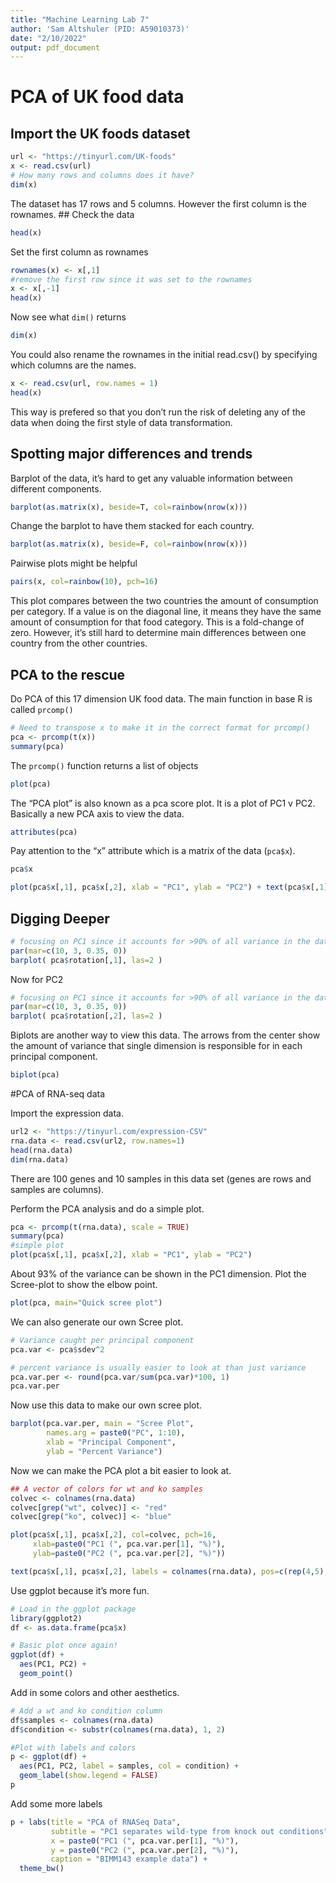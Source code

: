 ```yaml
---
title: "Machine Learning Lab 7"
author: 'Sam Altshuler (PID: A59010373)'
date: "2/10/2022"
output: pdf_document
---
```

# PCA of UK food data

## Import the UK foods dataset
```r
url <- "https://tinyurl.com/UK-foods"
x <- read.csv(url)
# How many rows and columns does it have?
dim(x)
```
The dataset has 17 rows and 5 columns. However the first column is the rownames.
## Check the data
```r
head(x)
```

Set the first column as rownames
```r
rownames(x) <- x[,1]
#remove the first row since it was set to the rownames
x <- x[,-1]
head(x)
```
Now see what `dim()` returns
```r
dim(x)
```
You could also rename the rownames in the initial read.csv() by specifying which columns are the names.
```r
x <- read.csv(url, row.names = 1)
head(x)
```
This way is prefered so that you don't run the risk of deleting any of the data when doing the first style of data transformation.

## Spotting major differences and trends

Barplot of the data, it's hard to get any valuable information between different components.
```r
barplot(as.matrix(x), beside=T, col=rainbow(nrow(x)))
```
Change the barplot to have them stacked for each country.

```r
barplot(as.matrix(x), beside=F, col=rainbow(nrow(x)))
```
Pairwise plots might be helpful
```r
pairs(x, col=rainbow(10), pch=16)
```
This plot compares between the two countries the amount of consumption per category. If a value is on the diagonal line, it means they have the same amount of consumption for that food category. This is a fold-change of zero. 
However, it's still hard to determine main differences between one country from the other countries.

## PCA to the rescue

Do PCA of this 17 dimension UK food data. The main function in base R is called `prcomp()`
```r
# Need to transpose x to make it in the correct format for prcomp()
pca <- prcomp(t(x))
summary(pca)

```
The `prcomp()` function returns a list of objects
```r
plot(pca)
```
The "PCA plot" is also known as a pca score plot. It is a plot of PC1 v PC2. Basically a new PCA axis to view the data.

```r

attributes(pca)
```
Pay attention to the "x" attribute which is a matrix of the data (`pca$x`).
```r
pca$x

plot(pca$x[,1], pca$x[,2], xlab = "PC1", ylab = "PC2") + text(pca$x[,1], pca$x[,2], labels = colnames(x), col =c("gold", "red", "blue", "dark green"))
```

## Digging Deeper

```r
# focusing on PC1 since it accounts for >90% of all variance in the dataset
par(mar=c(10, 3, 0.35, 0))
barplot( pca$rotation[,1], las=2 )
```
Now for PC2
```r
# focusing on PC1 since it accounts for >90% of all variance in the dataset
par(mar=c(10, 3, 0.35, 0))
barplot( pca$rotation[,2], las=2 )
```

Biplots are another way to view this data. The arrows from the center show the amount of variance that single dimension is responsible for in each principal component.
```r
biplot(pca)

```

#PCA of RNA-seq data

Import the expression data.
```r

url2 <- "https://tinyurl.com/expression-CSV"
rna.data <- read.csv(url2, row.names=1)
head(rna.data)
dim(rna.data)
```
 There are 100 genes and 10 samples in this data set (genes are rows and samples are columns).
 
Perform the PCA analysis and do a simple plot.
```r
pca <- prcomp(t(rna.data), scale = TRUE)
summary(pca)
#simple plot
plot(pca$x[,1], pca$x[,2], xlab = "PC1", ylab = "PC2")
```
About 93% of the variance can be shown in the PC1 dimension.
Plot the Scree-plot to show the elbow point.
```r
plot(pca, main="Quick scree plot")
```
We can also generate our own Scree plot.
```r
# Variance caught per principal component
pca.var <- pca$sdev^2

# percent variance is usually easier to look at than just variance
pca.var.per <- round(pca.var/sum(pca.var)*100, 1)
pca.var.per
```
Now use this data to make our own scree plot. 
```r
barplot(pca.var.per, main = "Scree Plot", 
        names.arg = paste0("PC", 1:10),
        xlab = "Principal Component", 
        ylab = "Percent Variance")
```

Now we can make the PCA plot a bit easier to look at. 

```r
## A vector of colors for wt and ko samples
colvec <- colnames(rna.data)
colvec[grep("wt", colvec)] <- "red"
colvec[grep("ko", colvec)] <- "blue"

plot(pca$x[,1], pca$x[,2], col=colvec, pch=16,
     xlab=paste0("PC1 (", pca.var.per[1], "%)"),
     ylab=paste0("PC2 (", pca.var.per[2], "%)"))

text(pca$x[,1], pca$x[,2], labels = colnames(rna.data), pos=c(rep(4,5), rep(2,5)))
```
Use ggplot because it's more fun.

```r
# Load in the ggplot package
library(ggplot2)
df <- as.data.frame(pca$x)

# Basic plot once again!
ggplot(df) +
  aes(PC1, PC2) +
  geom_point()
```
Add in some colors and other aesthetics.

```r
# Add a wt and ko condition column
df$samples <- colnames(rna.data)
df$condition <- substr(colnames(rna.data), 1, 2)

#Plot with labels and colors
p <- ggplot(df) +
  aes(PC1, PC2, label = samples, col = condition) +
  geom_label(show.legend = FALSE)
p
```
Add some more labels
```r
p + labs(title = "PCA of RNASeq Data",
         subtitle = "PC1 separates wild-type from knock out conditions",
         x = paste0("PC1 (", pca.var.per[1], "%)"),
         y = paste0("PC2 (", pca.var.per[2], "%)"),
         caption = "BIMM143 example data") +
  theme_bw()
```

